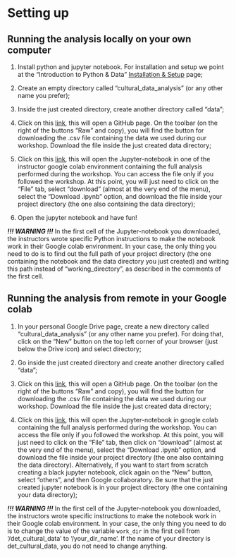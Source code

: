 # Setting up {.unnumbered}

## Running the analysis locally on your own computer

1. Install python and jupyter notebook. For installation and setup we point at the "Introduction to Python & Data" [Installation & Setup](https://utrechtuniversity.github.io/workshop-introduction-to-python/installation-and-setup.html) page;

2. Create an empty directory called "cultural_data_analysis" (or any other name you prefer);

3. Inside the just created directory, create another directory called "data";

4. Click on this [link](https://github.com/CentreForDigitalHumanities/det_cultural_data/blob/main/parts/data_analysis/data/data.csv), this will open a GitHub page. On the toolbar (on the right of the buttons "Raw" and copy), you will find the button for downloading the .csv file containing the data we used during our workshop. Download the file inside the
just created data directory;

5. Click on this [link](https://colab.research.google.com/drive/1Y0GqD4vsY61idbvQVFSgSU9nYVjLW4_S?usp=sharing), this will open the Jupyter-notebook in
one of the instructor google colab environment containing the full analysis performed during the workshop. You can access the file only if you followed the workshop. At this point, you will just need to click on the "File" tab, select "download" (almost at the very end of the menu), select the "Download .ipynb" option, and download the file inside
your project directory (the one also containing the data directory);

6. Open the jupyter notebook and have fun!

***!!! WARNING !!!***
In the first cell of the Jupyter-notebook you downloaded, the instructors wrote specific Python instructions to make the notebook work in their Google colab environment. In your case, the only thing you need to do is to find out the full path of your project directory (the one containing the notebook and
the data directory you just created) and writing this path instead of "working_directory", as described in the comments of the first cell. 

## Running the analysis from remote in your Google colab

1. In your personal Google Drive page, create a new directory called "cultural_data_analysis" (or any other name you prefer). For doing that, click on the "New" button on the top left corner of your browser (just below the Drive icon) and select directory;

2. Go inside the just created directory and create another directory called "data";

3. Click on this [link](https://github.com/CentreForDigitalHumanities/det_cultural_data/blob/main/parts/data_analysis/data/data.csv), this will open a GitHub page. On the toolbar (on the right of the buttons "Raw" and copy), you will find the button for downloading the .csv file containing the data we used during our workshop. Download the file inside the
just created data directory;

4. Click on this [link](https://colab.research.google.com/drive/1Y0GqD4vsY61idbvQVFSgSU9nYVjLW4_S?usp=sharing), this will open the Jupyter-notebook in
google colab containing the full analysis performed during the workshop. You can access the file only if you followed the workshop. At this point, you will just need to click on the "File" tab, then click on "download" (almost at the very end of the menu), select the "Download .ipynb" option, and download the file inside your project directory (the one also containing the data directory). Alternatively, if you want to start from scratch creating a black jupyter notebook, click again on the "New" button, select "others", and then Google collaboratory. Be sure that the just created jupyter notebook is in your project directory (the one containing your data directory);

***!!! WARNING !!!***
In the first cell of the Jupyter-notebook you downloaded, the instructors wrote specific instructions to make the notebook work in their Google colab environment. In your case, the only thing you need to do is to change the value of the 
variable ```work_dir``` in the first cell from '/det_cultural_data' to '/your_dir_name'. If the name of your directory is det_cultural_data, you do not need to change anything.